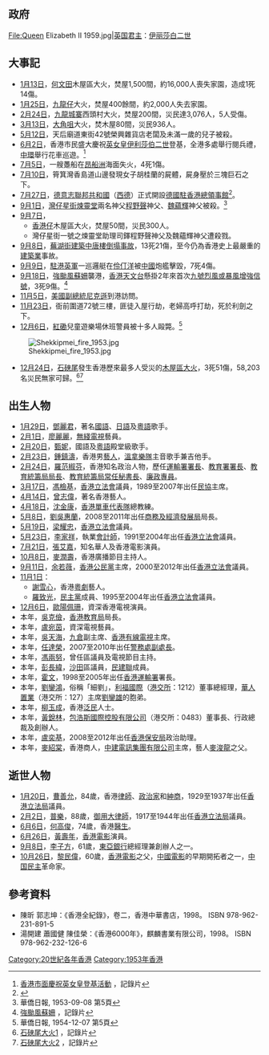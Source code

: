 {{HKYearTOC|1953}}
{{C20YearInTopic|1953年}}
{{clear}}
{{香港歷史}}

==政府==
<gallery>
File:Queen Elizabeth II 1959.jpg|[[英国君主|英国君主]]：[[伊丽莎白二世|伊丽莎白二世]]
<!-- 注释: File:SirAlexanderGrantham.jpg|[[香港總督|香港總督]]：[[葛量洪|葛量洪]] -->
<!-- 注释: File:Sir Robert Black.jpg|[[香港特別行政區政務司司長|輔政司]]：[[柏立基|柏立基]] -->
</gallery>

==大事記==
*[[1月13日|1月13日]]，[[何文田|何文田]]木屋區大火，焚屋1,500間，約16,000人喪失家園，造成1死14傷。
*[[1月25日|1月25日]]，[[九龍仔|九龍仔]]大火，焚屋400餘間，約2,000人失去家園。
*[[2月24日|2月24日]]，[[九龍城寨|九龍城寨]]西頭村大火，焚屋200間，災民達3,076人，5人受傷。
*[[3月13日|3月13日]]，[[大角咀|大角咀]]大火，焚木屋80間，災民936人。
*[[5月12日|5月12日]]，天后廟道東街42號榮興雜貨店老闆及未滿一歲的兒子被殺。
*[[6月2日|6月2日]]，香港市民盛大慶祝[[英女皇|英女皇]][[伊利莎伯二世|伊利莎伯二世]]登基，全港多處舉行閱兵禮，[[中環|中環]]舉行花車巡遊。<ref>[http://www.youtube.com/watch?v=qSplsP8fRSk 香港市面慶祝英女皇登基活動] {{Wayback|url=http://www.youtube.com/watch?v=qSplsP8fRSk |date=20190213231238 }}，記錄片</ref>
*[[7月5日|7月5日]]，一艘躉船在[[昂船洲|昂船洲]]海面失火，4死1傷。
*[[7月10日|7月10日]]，筲箕灣香島道山邊發現女子胡桂蘭的屍體，屍身壓於三塊巨石之下。
*[[7月27日|7月27日]]，[[德意志聯邦共和國|德意志聯邦共和國]]（[[西德|西德]]）正式開設[[德國駐香港總領事館|德國駐香港總領事館]]<ref>{{Cite web |title=Verzeichnis der Vertretungen der Bundesrepublik Deutschland im Ausland sowie der Honorarkonsulinnen und Honorarkonsuln |url=https://www.auswaertiges-amt.de/blob/199314/52522de1bb8ef89cf40b7e1cbbba9e90/dtauslandsvertretungenliste-data.pdf |publisher=[[德國外交部|Auswärtiges Amt]] |date=2022-01-18 |accessdate=2022-01-25 |archiveurl=https://web.archive.org/web/20220125200234/https://www.auswaertiges-amt.de/blob/199314/52522de1bb8ef89cf40b7e1cbbba9e90/dtauslandsvertretungenliste-data.pdf <!--https://archive.is/pIBWi 純文字網頁存檔 -->|archivedate=2022-01-25 |page=27}}</ref>。
*[[9月1日|9月1日]]，[[灣仔|灣仔]][[星街|星街]][[煉靈堂|煉靈堂]]兩名神父[[程野聲|程野聲]]神父、[[魏蘊輝|魏蘊輝]]神父被殺。<REF>華僑日報, 1953-09-08 第5頁</REF>
*[[9月7日|9月7日]]，
**[[香港仔|香港仔]]木屋區大火，焚屋50間，災民300人。
**灣仔星街一號之煉靈堂助理司鐸程野聲神父及魏蘊輝神父遭殺戮。
*[[9月8日|9月8日]]，[[蕪湖街建築中唐樓倒塌事故|蕪湖街建築中唐樓倒塌事故]]，13死21傷，至今仍為香港史上最嚴重的[[建築業|建築業]]事故。
*[[9月9日|9月9日]]，[[駐港英軍|駐港英軍]]一巡邏艇在[[伶仃洋|伶仃洋]]被[[中國|中國]]炮艦擊毀，7死4傷。
*[[9月18日|9月18日]]，[[強颱風|強颱風]][[颱風蘇姍_(1953年)|蘇姍]]襲港，[[香港天文台|香港天文台]]懸掛2年來首次[[九號烈風或暴風增強信號|九號烈風或暴風增強信號]]，3死9傷。<ref>[http://www.youtube.com/watch?v=C2I96rnl2jw 強颱風蘇姍] {{Wayback|url=http://www.youtube.com/watch?v=C2I96rnl2jw |date=20200328171712 }}，記錄片</ref>
*[[11月5日|11月5日]]，[[美國副總統|美國副總統]][[尼克遜|尼克遜]]到港訪問。
*[[11月23日|11月23日]]，衙前圍道72號三樓，匪徒入屋行劫，老婦高呼打劫，死於利劍之下。
*[[12月6日|12月6日]]，[[紅磡|紅磡]]兒童遊樂場休班警員被十多人毆斃。<REF>華僑日報, 1954-12-07 第5頁</REF>
[[File:Shekkipmei_fire_1953.jpg|left]]
*[[12月24日|12月24日]]，[[石硤尾|石硤尾]]發生香港歷來最多人受災的[[石硤尾大火|木屋區大火]]，3死51傷，58,203名災民無家可歸。<ref>[http://www.youtube.com/watch?v=yOWPDkP4v-E 石硤尾大火1] {{Wayback|url=http://www.youtube.com/watch?v=yOWPDkP4v-E |date=20200505124852 }}，記錄片</ref><ref>[http://www.youtube.com/watch?v=Dt8USmzvKbo 石硤尾大火2] {{Wayback|url=http://www.youtube.com/watch?v=Dt8USmzvKbo |date=20200328171734 }}，記錄片</ref>

==出生人物==
*[[1月29日|1月29日]]，[[鄧麗君|鄧麗君]]，著名[[國語|國語]]、[[日語|日語]]及[[粵語|粵語]]歌手。
*[[2月1日|2月1日]]，[[廖麗麗|廖麗麗]]，[[無綫電視|無綫電視]]藝員。
*[[2月20日|2月20日]]，[[甄妮|甄妮]]，國語及[[粵語|粵語]]殿堂級歌手。
*[[2月23日|2月23日]]，[[鍾鎮濤|鍾鎮濤]]，香港男[[藝人|藝人]]，[[溫拿樂隊|溫拿樂隊]]主音歌手兼吉他手。
*[[2月24日|2月24日]]，[[羅范椒芬|羅范椒芬]]，香港知名政治人物，歷任[[香港運輸署|運輸署署長]]、[[教育署署長|教育署署長]]、[[教育統籌局局長|教育統籌局局長]]、[[教育統籌局|教育統籌局]][[常任秘書長|常任秘書長]]、[[廉政公署_(香港)|廉政專員]]。
*[[3月17日|3月17日]]，[[馮檢基|馮檢基]]，[[香港立法會|香港立法會]]議員，1989至2007年出任[[民協|民協]]主席。
*[[4月14日|4月14日]]，[[曾志偉|曾志偉]]，著名香港藝人。
*[[4月18日|4月18日]]，[[沈金康|沈金康]]，[[香港單車代表隊|香港單車代表隊]]總教練。
*[[5月8日|5月8日]]，[[劉吳惠蘭|劉吳惠蘭]]，2008至2011年出任[[商務及經濟發展局|商務及經濟發展局]]局長。
*[[5月19日|5月19日]]，[[梁耀忠|梁耀忠]]，[[香港立法會|香港立法會]]議員。
*[[5月23日|5月23日]]，[[李家祥_(香港)|李家祥]]，執業[[會計師|會計師]]，1991至2004年出任[[香港立法會|香港立法會]]議員。
*[[7月21日|7月21日]]，[[張艾嘉|張艾嘉]]，知名華人及香港電影演員。
*[[10月8日|10月8日]]，[[麥潤壽|麥潤壽]]，香港廣播節目主持人。
*[[9月11日|9月11日]]，[[余若薇|余若薇]]，[[香港公民黨|香港公民黨]]主席，2000至2012年出任[[香港立法會|香港立法會]]議員。
*[[11月1日|11月1日]]：
**[[謝雪心|謝雪心]]，香港[[粵劇|粵劇]]藝人。
**[[羅致光|羅致光]]，[[民主黨_(香港)|民主黨]]成員、1995至2004年出任[[香港立法會|香港立法會]]議員。
*[[12月6日|12月6日]]，[[歐陽佩珊|歐陽佩珊]]，資深香港電視演員。
*本年，[[吳克儉|吳克儉]]，[[香港教育局|香港教育局]]局長。
*本年，[[盧宛茵|盧宛茵]]，資深電視藝員。
*本年，[[吳天海|吳天海]]，[[九倉|九倉]]副主席、[[香港有線電視|香港有線電視]]主席。
*本年，[[任達榮|任達榮]]，2007至2010年出任[[警務處副處長|警務處副處長]]。
*本年，[[馮兩努|馮兩努]]，曾任區議員及電視節目主持。
*本年，[[彭長緯|彭長緯]]，[[沙田_(香港)|沙田]]區議員，[[民建聯|民建聯]]成員。
*本年，[[霍文|霍文]]，1998至2005年出任[[香港運輸署|香港運輸署]]署長。
*本年，[[劉鑾鴻|劉鑾鴻]]，俗稱「細劉」，[[利福國際|利福國際]]（[[港交所|港交所]]：1212）董事總經理，[[華人置業|華人置業]]（港交所：127）主席[[劉鑾雄|劉鑾雄]]的胞弟。
*本年，[[柳玉成|柳玉成]]，香港[[泛民|泛民]]人士。
*本年，[[黃銳林|黃銳林]]，[[包浩斯國際控股有限公司|包浩斯國際控股有限公司]]（港交所：0483）董事長、行政總裁及創辦人。
*本年，[[盧奕基|盧奕基]]，2008至2012年出任[[香港保安局|香港保安局]]政治助理。
*本年，[[麥紹棠|麥紹棠]]，香港商人，[[中建電訊集團有限公司|中建電訊集團有限公司]]主席，藝人[[麥浚龍|麥浚龍]]之父。

==逝世人物==
*[[1月20日|1月20日]]，[[曹善允|曹善允]]，84歲，香港[[律師|律師]]、[[政治家|政治家]]和[[企業家|紳商]]，1929至1937年出任[[香港立法局|香港立法局]]議員。
*[[2月2日|2月2日]]，[[普樂|普樂]]，88歲，[[御用大律師|御用大律師]]，1917至1944年出任[[香港立法局|香港立法局]]議員。
*[[6月6日|6月6日]]，[[何高俊|何高俊]]，74歲，香港[[醫生|醫生]]。
*[[6月26日|6月26日]]，[[黃壽年|黃壽年]]，[[香港電影|香港電影]]演員。
*[[9月8日|9月8日]]，[[李子方|李子方]]，61歲，[[東亞銀行|東亞銀行]]總經理兼創辦人之一。
*[[10月26日|10月26日]]，[[黎民偉|黎民偉]]，60歲，[[香港電影|香港電影]]之父，[[中國電影|中國電影]]的早期開拓者之一，[[中国|中国]][[民主|民主]]革命家。

==參考資料==
{{reflist}}
* 陳昕 郭志坤：《香港全紀錄》，卷二，香港中華書店，1998。 ISBN 978-962-231-891-5 
* 湯開建 蕭國健 陳佳榮：《香港6000年》，麒麟書業有限公司，1998。 ISBN 978-962-232-126-6


[[Category:20世紀各年香港|Category:20世紀各年香港]]
[[Category:1953年香港|Category:1953年香港]]